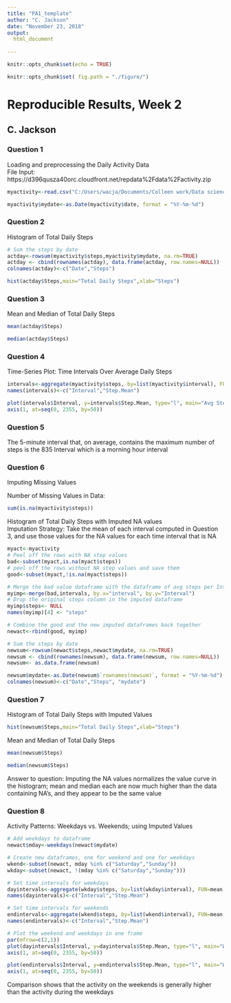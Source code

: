 ```yaml
---
title: "PA1_template"
author: "C. Jackson"
date: "November 23, 2018"
output:
  html_document
     
---
```


```r
knitr::opts_chunk$set(echo = TRUE)

knitr::opts_chunk$set( fig.path = "./figure/")
```

# Reproducible Results, Week 2
## C. Jackson

### Question 1 
Loading and preprocessing the Daily Activity Data  
File Input: https://d396qusza40orc.cloudfront.net/repdata%2Fdata%2Factivity.zip
```r
myactivity<-read.csv("C:/Users/wacja/Documents/Colleen work/Data science coursera/activity.csv")

myactivity$mydate<-as.Date(myactivity$date, format = "%Y-%m-%d")
```

### Question 2
Histogram of Total Daily Steps

```r
# Sum the steps by date
actday<-rowsum(myactivity$steps,myactivity$mydate, na.rm=TRUE)
actday <- cbind(rownames(actday), data.frame(actday, row.names=NULL))
colnames(actday)<-c("Date","Steps")

hist(actday$Steps,main="Total Daily Steps",xlab="Steps")
```


### Question 3
Mean and Median of Total Daily Steps
```r
mean(actday$Steps)

median(actday$Steps)
```

### Question 4
Time-Series Plot: Time Intervals Over Average Daily Steps
```r
intervals<-aggregate(myactivity$steps, by=list(myactivity$interval), FUN=mean, na.rm=TRUE)
names(intervals)<-c("Interval","Step.Mean") 

plot(intervals$Interval, y=intervals$Step.Mean, type="l", main="Avg Steps per Time Interval", xlab="Interval", ylab="Avg Steps", xaxt="n")
axis(1, at=seq(0, 2355, by=50))
```

### Question 5
The 5-minute interval that, on average, contains the maximum number of steps is the 835 Interval which is a morning hour interval

### Question 6
Imputing Missing Values

Number of Missing Values in Data:
```r
sum(is.na(myactivity$steps))
```

Histogram of Total Daily Steps with Imputed NA values  
Imputation Strategy: Take the mean of each interval computed in Question 3, and use those values for the NA values for each time interval that is NA
```r

myact<-myactivity
# Peel off the rows with NA step values
bad<-subset(myact,is.na(myact$steps))
# peel off the rows without NA step values and save them
good<-subset(myact,!is.na(myact$steps))

# Merge the bad value dataframe with the dataframe of avg steps per Interval
myimp<-merge(bad,intervals, by.x="interval", by.y="Interval")
# Drop the original steps column in the imputed dataframe
myimp$steps<- NULL
names(myimp)[4] <- "steps"

# Combine the good and the new imputed dataframes back together
newact<-rbind(good, myimp)

# Sum the steps by date
newsum<-rowsum(newact$steps,newact$mydate, na.rm=TRUE)
newsum <- cbind(rownames(newsum), data.frame(newsum, row.names=NULL))
newsum<- as.data.frame(newsum)

newsum$mydate<-as.Date(newsum$`rownames(newsum)`, format = "%Y-%m-%d")
colnames(newsum)<-c("Date","Steps", "mydate")
```

### Question 7
Histogram of Total Daily Steps with Imputed Values
```r
hist(newsum$Steps,main="Total Daily Steps",xlab="Steps")
```

Mean and Median of Total Daily Steps
```r

mean(newsum$Steps)

median(newsum$Steps)
```

Answer to question: Imputing the NA values normalizes the value curve in the histogram; mean and median each are now much higher than the data containing NA's, and they appear to be the same value

### Question 8
Activity Patterns: Weekdays vs. Weekends; using Imputed Values

```r
# Add weekdays to dataframe
newact$mday<-weekdays(newact$mydate)

# Create new dataframes, one for weekend and one for weekdays
wkend<-subset(newact, mday %in% c("Saturday","Sunday"))
wkday<-subset(newact, !(mday %in% c("Saturday","Sunday")))

# Set time intervals for weekdays
dayintervals<-aggregate(wkday$steps, by=list(wkday$interval), FUN=mean, na.rm=TRUE)
names(dayintervals)<-c("Interval","Step.Mean")

# Set time intervals for weekends
endintervals<-aggregate(wkend$steps, by=list(wkend$interval), FUN=mean, na.rm=TRUE)
names(endintervals)<-c("Interval","Step.Mean")

# Plot the weekend and weekdays in one frame
par(mfrow=c(2,1))
plot(dayintervals$Interval, y=dayintervals$Step.Mean, type="l", main="Weekday Avg Steps per Time Interval", xlab="Interval", ylab="Avg Steps", xaxt="n")
axis(1, at=seq(0, 2355, by=50))

plot(endintervals$Interval, y=endintervals$Step.Mean, type="l", main="Weekend Avg Steps per Time Interval", xlab="Interval", ylab="Avg Steps", xaxt="n")
axis(1, at=seq(0, 2355, by=50))
```


Comparison shows that the activity on the weekends is generally higher than the activity during the weekdays
